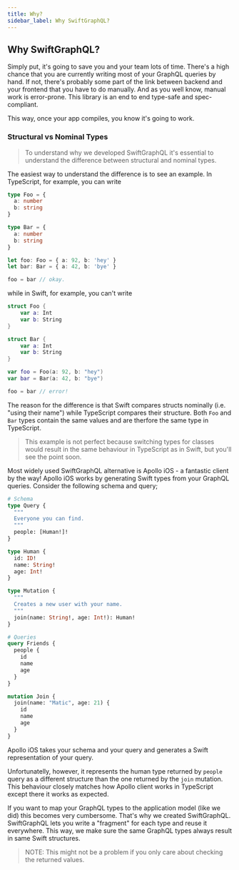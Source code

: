 ```yaml
---
title: Why?
sidebar_label: Why SwiftGraphQL?
---
```


## Why SwiftGraphQL?

Simply put, it's going to save you and your team lots of time. There's a high chance that you are currently writing most of your GraphQL queries by hand. If not, there's probably some part of the link between backend and your frontend that you have to do manually. And as you well know, manual work is error-prone. This library is an end to end type-safe and spec-compliant.

This way, once your app compiles, you know it's going to work.

### Structural vs Nominal Types

> To understand why we developed SwiftGraphQL it's essential to understand the difference between structural and nominal types.

The easiest way to understand the difference is to see an example. In TypeScript, for example, you can write

```ts
type Foo = {
  a: number
  b: string
}

type Bar = {
  a: number
  b: string
}

let foo: Foo = { a: 92, b: 'hey' }
let bar: Bar = { a: 42, b: 'bye' }

foo = bar // okay.
```

while in Swift, for example, you can't write

```swift
struct Foo {
	var a: Int
	var b: String
}

struct Bar {
	var a: Int
	var b: String
}

var foo = Foo(a: 92, b: "hey")
var bar = Bar(a: 42, b: "bye")

foo = bar // error!
```

The reason for the difference is that Swift compares structs nominally (i.e. "using their name") while TypeScript compares their structure. Both `Foo` and `Bar` types contain the same values and are therfore the same type in TypeScript.

> This example is not perfect because switching types for classes would result in the same behaviour in TypeScript as in Swift, but you'll see the point soon.

Most widely used SwiftGraphQL alternative is Apollo iOS - a fantastic client by the way! Apollo iOS works by generating Swift types from your GraphQL queries. Consider the following schema and query;

```graphql
# Schema
type Query {
  """
  Everyone you can find.
  """
  people: [Human!]!
}

type Human {
  id: ID!
  name: String!
  age: Int!
}

type Mutation {
  """
  Creates a new user with your name.
  """
  join(name: String!, age: Int!): Human!
}

# Queries
query Friends {
  people {
    id
    name
    age
  }
}

mutation Join {
  join(name: "Matic", age: 21) {
    id
    name
    age
  }
}
```

Apollo iOS takes your schema and your query and generates a Swift representation of your query.

Unfortunatelly, however, it represents the human type returned by `people` query as a different structure than the one returned by the `join` mutation. This behaviour closely matches how Apollo client works in TypeScript except there it works as expected.

If you want to map your GraphQL types to the application model (like we did) this becomes very cumbersome. That's why we created SwiftGraphQL. SwiftGraphQL lets you write a "fragment" for each type and reuse it everywhere. This way, we make sure the same GraphQL types always result in same Swift structures.

> NOTE: This might not be a problem if you only care about checking the returned values.
